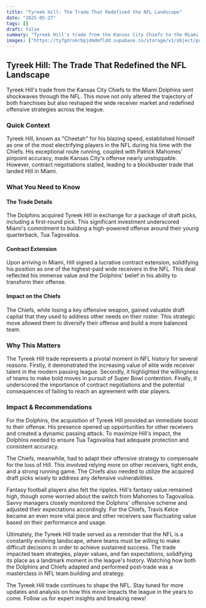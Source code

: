 ```yaml
---
title: "Tyreek Hill: The Trade That Redefined the NFL Landscape"
date: "2025-05-27"
tags: []
draft: false
summary: "Tyreek Hill's trade from the Kansas City Chiefs to the Miami Dolphins sent shockwaves through the NFL. This move not only altered the trajectory of both franchises but also reshaped the wide receiver market and redefined offensive strategies across the league."
images: ["https://tyfgdrokrbpjdmdmfldd.supabase.co/storage/v1/object/public/image/2025-05-27-12-05-50-780+02-00.jpg"]
---
```




## Tyreek Hill: The Trade That Redefined the NFL Landscape

Tyreek Hill's trade from the Kansas City Chiefs to the Miami Dolphins sent shockwaves through the NFL. This move not only altered the trajectory of both franchises but also reshaped the wide receiver market and redefined offensive strategies across the league.

### Quick Context

Tyreek Hill, known as "Cheetah" for his blazing speed, established himself as one of the most electrifying players in the NFL during his time with the Chiefs. His exceptional route running, coupled with Patrick Mahomes' pinpoint accuracy, made Kansas City's offense nearly unstoppable. However, contract negotiations stalled, leading to a blockbuster trade that landed Hill in Miami.

### What You Need to Know

#### The Trade Details

The Dolphins acquired Tyreek Hill in exchange for a package of draft picks, including a first-round pick. This significant investment underscored Miami's commitment to building a high-powered offense around their young quarterback, Tua Tagovailoa.

#### Contract Extension

Upon arriving in Miami, Hill signed a lucrative contract extension, solidifying his position as one of the highest-paid wide receivers in the NFL. This deal reflected his immense value and the Dolphins' belief in his ability to transform their offense.

#### Impact on the Chiefs

The Chiefs, while losing a key offensive weapon, gained valuable draft capital that they used to address other needs on their roster. This strategic move allowed them to diversify their offense and build a more balanced team.

### Why This Matters

The Tyreek Hill trade represents a pivotal moment in NFL history for several reasons. Firstly, it demonstrated the increasing value of elite wide receiver talent in the modern passing league. Secondly, it highlighted the willingness of teams to make bold moves in pursuit of Super Bowl contention. Finally, it underscored the importance of contract negotiations and the potential consequences of failing to reach an agreement with star players.

### Impact & Recommendations

For the Dolphins, the acquisition of Tyreek Hill provided an immediate boost to their offense. His presence opened up opportunities for other receivers and created a dynamic passing attack. To maximize Hill's impact, the Dolphins needed to ensure Tua Tagovailoa had adequate protection and consistent accuracy.

The Chiefs, meanwhile, had to adapt their offensive strategy to compensate for the loss of Hill. This involved relying more on other receivers, tight ends, and a strong running game. The Chiefs also needed to utilize the acquired draft picks wisely to address any defensive vulnerabilities.

Fantasy football players also felt the ripples. Hill's fantasy value remained high, though some worried about the switch from Mahomes to Tagovailoa. Savvy managers closely monitored the Dolphins' offensive scheme and adjusted their expectations accordingly. For the Chiefs, Travis Kelce became an even more vital piece and other receivers saw fluctuating value based on their performance and usage.

Ultimately, the Tyreek Hill trade served as a reminder that the NFL is a constantly evolving landscape, where teams must be willing to make difficult decisions in order to achieve sustained success. The trade impacted team strategies, player values, and fan expectations, solidifying its place as a landmark moment in the league's history. Watching how both the Dolphins and Chiefs adapted and performed post-trade was a masterclass in NFL team building and strategy.

The Tyreek Hill trade continues to shape the NFL. Stay tuned for more updates and analysis on how this move impacts the league in the years to come. Follow us for expert insights and breaking news! 

